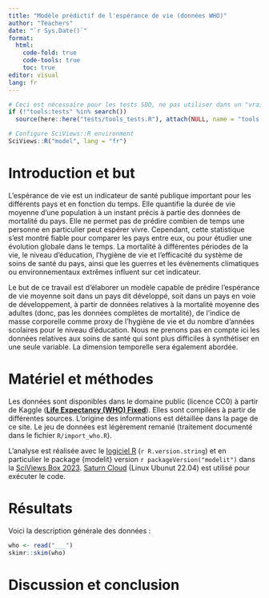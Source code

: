 ```yaml
---
title: "Modèle prédictif de l'espérance de vie (données WHO)"
author: "Teachers"
date: "`r Sys.Date()`"
format:
  html:
    code-fold: true
    code-tools: true
    toc: true
editor: visual
lang: fr
---
```


```r
# Ceci est nécessaire pour les tests SDD, ne pas utiliser dans un "vrai" projet
if (!"tools:tests" %in% search())
  source(here::here("tests/tools_tests.R"), attach(NULL, name = "tools:tests"))

# Configure SciViews::R environment
SciViews::R("model", lang = "fr")
```

# Introduction et but

L'espérance de vie est un indicateur de santé publique important pour les différents pays et en fonction du temps. Elle quantifie la durée de vie moyenne d'une population à un instant précis à partie des données de mortalité du pays. Elle ne permet pas de prédire combien de temps une personne en particulier peut espérer vivre. Cependant, cette statistique s'est montré fiable pour comparer les pays entre eux, ou pour étudier une évolution globale dans le temps. La mortalité à différentes périodes de la vie, le niveau d'éducation, l'hygiène de vie et l'efficacité du système de soins de santé du pays, ainsi que les guerres et les évènements climatiques ou environnementaux extrêmes influent sur cet indicateur.

Le but de ce travail est d'élaborer un modèle capable de prédire l'espérance de vie moyenne soit dans un pays dit développé, soit dans un pays en voie de développement, à partir de données relatives à la mortalité moyenne des adultes (donc, pas les données complètes de mortalité), de l'indice de masse corporelle comme proxy de l'hygiène de vie et du nombre d'années scolaires pour le niveau d'éducation. Nous ne prenons pas en compte ici les données relatives aux soins de santé qui sont plus difficiles à synthétiser en une seule variable. La dimension temporelle sera également abordée.

# Matériel et méthodes

Les données sont disponibles dans le domaine public (licence CC0) à partir de Kaggle ([**Life Expectancy (WHO) Fixed**](https://www.kaggle.com/datasets/lashagoch/life-expectancy-who-updated)). Elles sont compilées à partir de différentes sources. L'origine des informations est détaillée dans la page de ce site. Le jeu de données est légèrement remanié (traitement documenté dans le fichier `R/import_who.R`).

L'analyse est réalisée avec le [logiciel R](https://www.r-project.org) (`r R.version.string`) et en particulier le package {modelit} version `r packageVersion("modelit")` dans la [SciViews Box 2023](https://www.sciviews.org/software/svbox/). [Saturn Cloud](https://saturncloud.io) (Linux Ubunut 22.04) est utilisé pour exécuter le code.

# Résultats

Voici la description générale des données :

<!--% Importez les données who.rds et réalisez immédiatement une première description générale. -->

```r
who <- read("___")
skimr::skim(who)
```

# Discussion et conclusion
